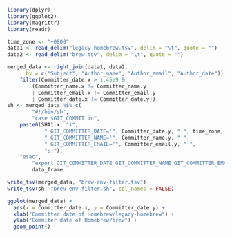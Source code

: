 ```r
library(dplyr)
library(ggplot2)
library(magrittr)
library(readr)
```

```r
time_zone <- "+0800"
data1 <- read_delim("legacy-homebrew.tsv", delim = "\t", quote = "")
data2 <- read_delim("brew.tsv", delim = "\t", quote = "")
```

```r
merged_data <- right_join(data1, data2,
	  by = c("Subject", "Author_name", "Author_email", "Author_date")) %>%
	filter(Committer_date.x > 1.45e9 &
		(Committer_name.x != Committer_name.y
		| Committer_email.x != Committer_email.y
		| Committer_date.x != Committer_date.y))
sh <- merged_data %$% c(
		"#!/bin/sh",
		"case $GIT_COMMIT in",
    paste0(SHA1.x, ")",
			" GIT_COMMITTER_DATE='", Committer_date.y, " ", time_zone, "'",
			" GIT_COMMITTER_NAME='", Committer_name.y, "'",
			" GIT_COMMITTER_EMAIL='", Committer_email.y, "'",
			";;"),
    "esac",
		"export GIT_COMMITTER_DATE GIT_COMMITTER_NAME GIT_COMMITTER_EMAIL") %>%
		data_frame
```

```r
write_tsv(merged_data, "brew-env-filter.tsv")
write_tsv(sh, "brew-env-filter.sh", col_names = FALSE)
```

```r
ggplot(merged_data) +
  aes(x = Committer_date.x, y = Committer_date.y) +
  xlab("Committer date of Homebrew/legacy-homebrew") +
  ylab("Commiter date of Homebrew/brew") +
  geom_point()
```
